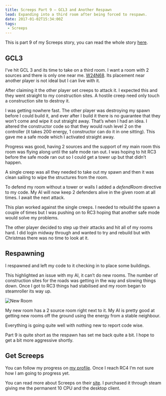 ```yaml
---
title: Screeps Part 9 – GCL3 and Another Respawn
lead: Expanding into a third room after being forced to respawn.
date: 2017-01-02T15:34:00Z
tags:
 - Screeps
---
```

This is part 9 of my Screeps story, you can read the whole story [here](/articles/screeps).

## GCL3

I’ve hit GCL 3 and its time to take on a third room. I want a room with 2 sources and there is only one near me. [W24N68](https://screeps.com/a/#!/room/W24N68). Its placement near another player is not ideal but I can live with it.

After claiming it the other player set creeps to attack it. I expected this and they went straight to my construction sites. A hostile creep need only touch a construction site to destroy it.

I was getting nowhere fast. The other player was destroying my spawn before I could build it, and ever after I build it there is no guarantee that they won’t come and wipe it out straight away. That’s when I had an idea. I altered the constructor code so that they would rush level 2 on the controller (it takes 200 energy,  1 constructor can do it in one sitting). This gave me a safe mode which I activated straight away.

Progress was good, having 2 sources and the support of my main room this room was flying along until the safe mode ran out. I was hoping to hit RC3 before the safe mode ran out so I could get a tower up but that didn’t happen.

A single creep was all they needed to take out my spawn and then it was clean sailing to wipe the structures from the room.

To defend my room without a tower or walls I added a _defendRoom_ directive to my code. My AI will now keep 2 defenders alive in the given room at all times. I await the next attack.

This plan worked against the single creeps. I needed to rebuild the spawn a couple of times but I was pushing on to RC3 hoping that another safe mode would solve my problems.

The other player decided to step up their attacks and hit all of my rooms hard. I did login midway through and wanted to try and rebuild but with Christmas there was no time to look at it.

## Respawning

I respawned and left my code to it checking in to place some buildings.

This highlighted an issue with my AI, it can’t do new rooms. The number of construction sites for the roads was getting in the way and slowing things down. Once I got to RC3 things had stabilised and my room began to steamroller its way up.

![New Room](./new-room.png)

My new room has a 2 source room right next to it. My AI is pretty good at getting new rooms off the ground using the energy from a stable neighbour.

Everything is going quite well with nothing new to report code wise.

Part 9 is quite short as the respawn has set me back quite a bit. I hope to get a bit more aggressive shortly.

## Get Screeps

You can follow my progress on [my profile](https://screeps.com/a/#!/profile/Arcath). Once I reach RC4 I’m not sure how I am going to progress yet.

You can read more about Screeps on their [site](https://screeps.com/). I purchased it through steam giving me the permanent 10 CPU and the desktop client.
